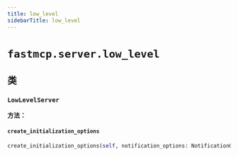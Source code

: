 ```yaml
---
title: low_level
sidebarTitle: low_level
---
```


# `fastmcp.server.low_level`

## 类

### `LowLevelServer` <sup><a href="https://github.com/jlowin/fastmcp/blob/main/src/fastmcp/server/low_level.py#L14" target="_blank"><Icon icon="github" style="width: 14px; height: 14px;" /></a></sup>

**方法：**

#### `create_initialization_options` <sup><a href="https://github.com/jlowin/fastmcp/blob/main/src/fastmcp/server/low_level.py#L24" target="_blank"><Icon icon="github" style="width: 14px; height: 14px;" /></a></sup>

```python
create_initialization_options(self, notification_options: NotificationOptions | None = None, experimental_capabilities: dict[str, dict[str, Any]] | None = None, **kwargs: Any) -> InitializationOptions
```
